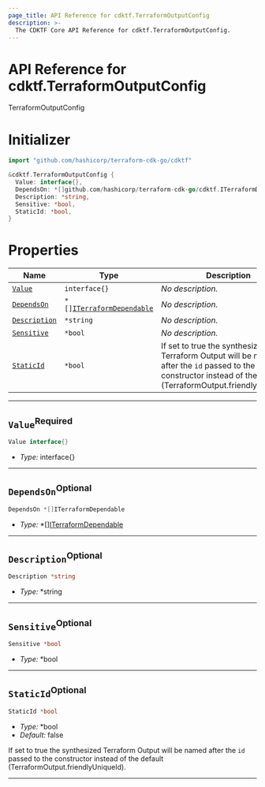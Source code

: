 ```yaml
---
page_title: API Reference for cdktf.TerraformOutputConfig
description: >-
  The CDKTF Core API Reference for cdktf.TerraformOutputConfig.
---
```


<!-- This file is generated through yarn generate-docs -->

# API Reference for cdktf.TerraformOutputConfig

   TerraformOutputConfig <a name="TerraformOutputConfig" id="cdktf.TerraformOutputConfig"></a>
  
  # Initializer <a name="Initializer" id="cdktf.TerraformOutputConfig.Initializer"></a>
  
  ```go
  import "github.com/hashicorp/terraform-cdk-go/cdktf"
  
  &cdktf.TerraformOutputConfig {
  	Value: interface{},
  	DependsOn: *[]github.com/hashicorp/terraform-cdk-go/cdktf.ITerraformDependable,
  	Description: *string,
  	Sensitive: *bool,
  	StaticId: *bool,
  }
  ```
  
  # Properties <a name="Properties" id="Properties"></a>
  
  | **Name** | **Type** | **Description** |
  | --- | --- | --- |
  | <code><a href="#cdktf.TerraformOutputConfig.property.value">Value</a></code> | <code>interface{}</code> | *No description.* |
  | <code><a href="#cdktf.TerraformOutputConfig.property.dependsOn">DependsOn</a></code> | <code>*[]<a href="#cdktf.ITerraformDependable">ITerraformDependable</a></code> | *No description.* |
  | <code><a href="#cdktf.TerraformOutputConfig.property.description">Description</a></code> | <code>*string</code> | *No description.* |
  | <code><a href="#cdktf.TerraformOutputConfig.property.sensitive">Sensitive</a></code> | <code>*bool</code> | *No description.* |
  | <code><a href="#cdktf.TerraformOutputConfig.property.staticId">StaticId</a></code> | <code>*bool</code> | If set to true the synthesized Terraform Output will be named after the `id` passed to the constructor instead of the default (TerraformOutput.friendlyUniqueId). |
  
  ---
  
  ## `Value`<sup>Required</sup> <a name="Value" id="cdktf.TerraformOutputConfig.property.value"></a>
  
  ```go
  Value interface{}
  ```
  
  - *Type:* interface{}
  
  ---
  
  ## `DependsOn`<sup>Optional</sup> <a name="DependsOn" id="cdktf.TerraformOutputConfig.property.dependsOn"></a>
  
  ```go
  DependsOn *[]ITerraformDependable
  ```
  
  - *Type:* *[]<a href="#cdktf.ITerraformDependable">ITerraformDependable</a>
  
  ---
  
  ## `Description`<sup>Optional</sup> <a name="Description" id="cdktf.TerraformOutputConfig.property.description"></a>
  
  ```go
  Description *string
  ```
  
  - *Type:* *string
  
  ---
  
  ## `Sensitive`<sup>Optional</sup> <a name="Sensitive" id="cdktf.TerraformOutputConfig.property.sensitive"></a>
  
  ```go
  Sensitive *bool
  ```
  
  - *Type:* *bool
  
  ---
  
  ## `StaticId`<sup>Optional</sup> <a name="StaticId" id="cdktf.TerraformOutputConfig.property.staticId"></a>
  
  ```go
  StaticId *bool
  ```
  
  - *Type:* *bool
  - *Default:* false
  
  If set to true the synthesized Terraform Output will be named after the `id` passed to the constructor instead of the default (TerraformOutput.friendlyUniqueId).
  
  ---
  
